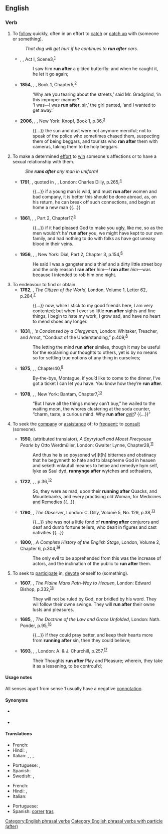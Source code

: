 ==English==

===Verb===
{{head|en|verb}}

# To [[follow]] quickly, often in an effort to [[catch]] or [[catch up]] with (someone or something).
#: ''That dog will get hurt if he continues to '''run after''' cars.''
#* {{circa|1607}} {{w|William Shakespeare}}, ''{{w|Coriolanus}}'', Act I, Scene{{nbsp}}3,<sup>[http://www.opensourceshakespeare.org/views/plays/play_view.php?WorkID=coriolanus&Scope=entire&pleasewait=1&msg=pl]</sup>
#*: I saw him '''run after''' a gilded butterfly: and when he caught it, he let it go again;
#* '''1854''', {{w|Charles Dickens}}, ''{{w|Hard Times}}'', Book 1, Chapter{{nbsp}}5,<sup>[http://www.gutenberg.org/files/786/786-h/786-h.htm]</sup>
#*: ‘Why are you tearing about the streets,’ said Mr. Gradgrind, ‘in this improper manner?’
#*: ‘I was—I was '''run after''', sir,’ the girl panted, ‘and I wanted to get away.’
#* '''2006''', {{w|Ngũgĩ wa Thiong'o}}, ''{{w|Wizard of the Crow}}'', New York: Knopf, Book 1, p.{{nbsp}}36,<sup>[https://books.google.ca/books?id=k5snFSTVhOsC&printsec=frontcover#v=onepage&q&f=false]</sup>
#*: {{...}} the sun and dust were not anymore merciful; not to speak of the police who sometimes chased them, suspecting them of being beggars, and tourists who '''ran after''' them with cameras, taking them to be holy beggars.
# To make a determined [[effort]] to [[win]] someone's affections or to have a sexual relationship with them.
#: ''She '''runs after''' any man in uniform!''
#* '''1791''', {{w|Samuel Johnson}}, quoted in {{w|James Boswell}}, ''{{w|The Life of Samuel Johnson}}'', London: Charles Dilly, p.{{nbsp}}265,<sup>[http://name.umdl.umich.edu/004839390.0001.002]</sup>
#*: {{...}} if a young man is wild, and must '''run after''' women and bad company, it is better this should be done abroad, as, on his return, he can break off such connections, and begin at home a new man {{...}}
#* '''1861''', {{w|George Eliot}}, ''{{w|Silas Marner}}'', Part 2, Chapter{{nbsp}}17,<sup>[http://www.gutenberg.org/files/550/550-h/550-h.htm]</sup>
#*: {{...}} if it had pleased God to make you ugly, like me, so as the men wouldn’t ha’ '''run after''' you, we might have kept to our own family, and had nothing to do with folks as have got uneasy blood in their veins.
#* '''1956''', {{w|James Baldwin}}, ''{{w|Giovanni's Room|Giovanni’s Room}}'', New York: Dial, Part 2, Chapter 3, p.{{nbsp}}154,<sup>[https://archive.org/details/giovannisroomnov00bald]</sup>
#*: He said I was a gangster and a thief and a dirty little street boy and the only reason I '''ran after''' him—''I'' '''ran after''' ''him''—was because I intended to rob him one night.
# To endeavour to find or obtain.
#* '''1762''', {{w|Oliver Goldsmith}}, ''The Citizen of the World'', London, Volume 1, Letter 62, p.{{nbsp}}284,<sup>[http://name.umdl.umich.edu/004897171.0001.001]</sup>
#*: {{...}} now, while I stick to my good friends here, I am very contented; but when I ever so little '''run after''' sights and fine things, I begin to hate my work, I grow sad, and have no heart to mend shoes any longer.
#* '''1831''', {{w|Abraham John Valpy}}, ''{{w|John Locke|Locke}}’s {{w|An Essay Concerning Human Understanding|Essay on the Human Understanding}} Condensed by a Clergyman'', London: Whitaker, Treacher, and Arnot, “Conduct of the Understanding,” p.{{nbsp}}409,<sup>[https://archive.org/stream/lockesessayonhu00lockgoog]</sup>
#*: The letting the mind '''run after''' similes, though it may be useful for the explaining our thoughts to others, yet is by no means so for settling true notions of any thing in ourselves;
#* '''1875''', {{w|Anthony Trollope}}, ''{{w|The Way We Live Now}}'', Chapter{{nbsp}}40,<sup>[http://www.gutenberg.org/files/5231/5231-h/5231-h.htm]</sup>
#*: By-the-bye, Montague, if you’d like to come to the dinner, I’ve got a ticket I can let you have. You know how they’re '''run after'''.
#* '''1978''', {{w|Andrew Holleran}}, ''{{w|Dancer from the Dance}}'', New York: Bantam, Chapter{{nbsp}}7,<sup>[https://openlibrary.org/books/OL24204596M/The_dancer_from_the_dance]</sup>
#*: “But I have all the things money can’t buy,” he wailed to the waiting moon, the whores clustering at the soda counter, “charm, taste, a curious mind. Why '''run after''' ''[[gelt#Etymology_4|gelt]]?'' {{...}}”
# {{lb|en|obsolete}} To seek the [[company]] or [[assistance]] of; to [[frequent]]; to [[consult]] (someone).
#* '''1550''', {{w|Miles Coverdale}} (attributed translator), ''A Spyrytuall and Moost Precyouse Pearle'' by Otto Werdmüller, London: Gwalter Lynne, Chapter{{nbsp}}28,<sup>[http://name.umdl.umich.edu/A14946.0001.001]</sup>
#*: And thus he is so poysoned w[i]t[h] bitternes and obstinacy that he begynneth to hate and to blaspheme God in heauen and seketh vnlaufull meanes to helpe and remedye hym self, lyke as Saul dyd, '''runnynge after''' wytches and sothsaiers,
#* '''1722''', {{w|Daniel Defoe}}, ''{{w|A Journal of the Plague Year}}'', p.{{nbsp}}36,<sup>[https://archive.org/details/ldpd_11537650_000]</sup>
#*: So, they were as mad, upon their '''running after''' Quacks, and Mountebanks, and every practising old Woman, for Medicines and Remedies {{...}}
#* '''1790''', {{w|Richard Cumberland (dramatist)|Richard Cumberland}}, ''The Observer'', London: C. Dilly, Volume 5, No. 129, p.{{nbsp}}38,<sup>[http://name.umdl.umich.edu/004877346.0001.005]</sup>
#*: {{...}} she was not a little fond of '''running after''' conjurors and deaf and dumb fortune tellers, who dealt in figures and cast nativities {{...}}
#* '''1800''', {{w|Charles Dibdin}}, ''A Complete History of the English Stage'', London, Volume 2, Chapter 6, p.{{nbsp}}304,<sup>[http://name.umdl.umich.edu/004892642.0001.002]</sup>
#*: The only evil to be apprehended from this was the increase of actors, and the inclination of the public to '''run after''' them.
# {{lb|en|obsolete}} To seek to [[participate]] in, [[devote]] oneself to (something).
#* '''1607''', {{w|Arthur Dent (Puritan)|Arthur Dent}}, ''The Plaine Mans Path-Way to Heauen'', London: Edward Bishop, p.{{nbsp}}332,<sup>[http://name.umdl.umich.edu/A20202.0001.001]</sup>
#*: They will not be ruled by God, nor bridled by his word. They wil follow their owne swinge. They will '''run after''' their owne lusts and pleasures.
#* '''1685''', {{w|John Bunyan}}, ''The Doctrine of the Law and Grace Unfolded'', London: Nath. Ponder, p.{{nbsp}}95,<sup>[http://name.umdl.umich.edu/A30141.0001.001]</sup>
#*: {{...}}  if they could pray better, and keep their hearts more from '''running after''' sin, then they could believe;
#* '''1693''', {{w|John Locke}}, ''{{w|Some Thoughts Concerning Education}}'', London: A. & J. Churchill, p.{{nbsp}}257,<sup>[http://name.umdl.umich.edu/A48896.0001.001]</sup>
#*: Their Thoughts '''run after''' Play and Pleasure; wherein, they take it as a lessening, to be controul’d;

====Usage notes====
All senses apart from sense 1 usually have a negative [[connotation]].

====Synonyms====
* {{sense|all senses}} {{l|en|pursue}}
* {{sense|follow quickly; try to win someone's affection}} {{l|en|chase}}

====Translations====
{{trans-top|follow quickly}}
* French: {{t+|fr|courir après}}
* Hindi: {{t|hi|पीछे भागना}}, {{t|hi|पीछे दौड़ना}}
* Italian: {{t+|it|rincorrere}}, {{t+|it|cacciare}}, {{t+|it|inseguire}}, {{t|it|correre dietro}}
{{trans-mid}}
* Portuguese: {{t|pt|correr atrás}}, {{t+|pt|perseguir}}
* Spanish: {{t+|es|perseguir}}
* Swedish: {{t+|sv|jaga}}, {{t|sv|jaga efter}}
{{trans-bottom}}

{{trans-top|try to win someone's affections}}
* French: {{t+|fr|courir après}}
* Hindi: {{t|hi|पीछे भागना}}, {{t|hi|पीछे दौड़ना}}
* Italian: {{t|it|andare dietro}}
{{trans-mid}}
* Portuguese: {{t|pt|correr atrás}}
* Spanish: [[correr]] [[tras]]
{{trans-bottom}}

[[Category:English phrasal verbs]]
[[Category:English phrasal verbs with particle (after)]]